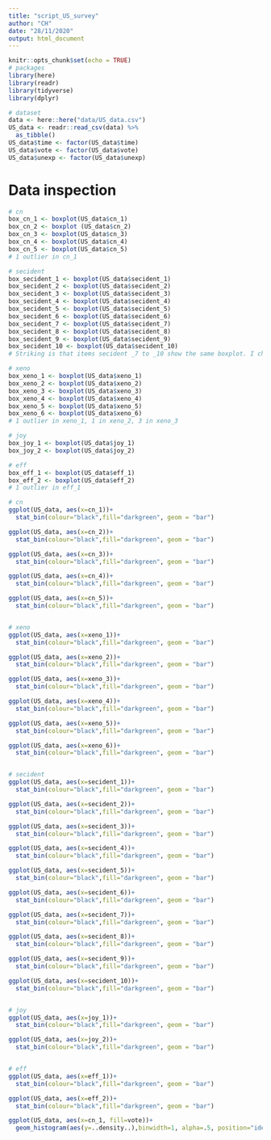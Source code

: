 ```yaml
---
title: "script_US_survey"
author: "CH"
date: "28/11/2020"
output: html_document
---
```


```r
knitr::opts_chunk$set(echo = TRUE)
# packages
library(here)
library(readr)
library(tidyverse)
library(dplyr)

# dataset
data <- here::here("data/US_data.csv")
US_data <- readr::read_csv(data) %>%
  as_tibble() 
US_data$time <- factor(US_data$time)
US_data$vote <- factor(US_data$vote)
US_data$unexp <- factor(US_data$unexp)
```

# Data inspection

```r

# cn
box_cn_1 <- boxplot(US_data$cn_1)
box_cn_2 <- boxplot (US_data$cn_2)
box_cn_3 <- boxplot(US_data$cn_3)
box_cn_4 <- boxplot(US_data$cn_4)
box_cn_5 <- boxplot(US_data$cn_5)
# 1 outlier in cn_1

# secident
box_secident_1 <- boxplot(US_data$secident_1)
box_secident_2 <- boxplot(US_data$secident_2)
box_secident_3 <- boxplot(US_data$secident_3)
box_secident_4 <- boxplot(US_data$secident_4)
box_secident_5 <- boxplot(US_data$secident_5)
box_secident_6 <- boxplot(US_data$secident_6)
box_secident_7 <- boxplot(US_data$secident_7)
box_secident_8 <- boxplot(US_data$secident_8)
box_secident_9 <- boxplot(US_data$secident_9)
box_secident_10 <- boxplot(US_data$secident_10)
# Striking is that items secident _7 to _10 show the same boxplot. I checked the raw data to make sure that the values were not accidently doublicated and copy-pasted but the items are unique in values, yet similar to each other in expression. Potentially colinear?

# xeno
box_xeno_1 <- boxplot(US_data$xeno_1)
box_xeno_2 <- boxplot(US_data$xeno_2)
box_xeno_3 <- boxplot(US_data$xeno_3)
box_xeno_4 <- boxplot(US_data$xeno_4)
box_xeno_5 <- boxplot(US_data$xeno_5)
box_xeno_6 <- boxplot(US_data$xeno_6)
# 1 outlier in xeno_1, 1 in xeno_2, 3 in xeno_3

# joy
box_joy_1 <- boxplot(US_data$joy_1)
box_joy_2 <- boxplot(US_data$joy_2)

# eff
box_eff_1 <- boxplot(US_data$eff_1)
box_eff_2 <- boxplot(US_data$eff_2)
# 1 outlier in eff_1
```

```r
# cn 
ggplot(US_data, aes(x=cn_1))+
  stat_bin(colour="black",fill="darkgreen", geom = "bar")

ggplot(US_data, aes(x=cn_2))+
  stat_bin(colour="black",fill="darkgreen", geom = "bar")

ggplot(US_data, aes(x=cn_3))+
  stat_bin(colour="black",fill="darkgreen", geom = "bar")

ggplot(US_data, aes(x=cn_4))+
  stat_bin(colour="black",fill="darkgreen", geom = "bar")

ggplot(US_data, aes(x=cn_5))+
  stat_bin(colour="black",fill="darkgreen", geom = "bar")


# xeno 
ggplot(US_data, aes(x=xeno_1))+
  stat_bin(colour="black",fill="darkgreen", geom = "bar")

ggplot(US_data, aes(x=xeno_2))+
  stat_bin(colour="black",fill="darkgreen", geom = "bar")

ggplot(US_data, aes(x=xeno_3))+
  stat_bin(colour="black",fill="darkgreen", geom = "bar")

ggplot(US_data, aes(x=xeno_4))+
  stat_bin(colour="black",fill="darkgreen", geom = "bar")

ggplot(US_data, aes(x=xeno_5))+
  stat_bin(colour="black",fill="darkgreen", geom = "bar")

ggplot(US_data, aes(x=xeno_6))+
  stat_bin(colour="black",fill="darkgreen", geom = "bar")


# secident
ggplot(US_data, aes(x=secident_1))+
  stat_bin(colour="black",fill="darkgreen", geom = "bar")

ggplot(US_data, aes(x=secident_2))+
  stat_bin(colour="black",fill="darkgreen", geom = "bar")

ggplot(US_data, aes(x=secident_3))+
  stat_bin(colour="black",fill="darkgreen", geom = "bar")

ggplot(US_data, aes(x=secident_4))+
  stat_bin(colour="black",fill="darkgreen", geom = "bar")

ggplot(US_data, aes(x=secident_5))+
  stat_bin(colour="black",fill="darkgreen", geom = "bar")

ggplot(US_data, aes(x=secident_6))+
  stat_bin(colour="black",fill="darkgreen", geom = "bar")

ggplot(US_data, aes(x=secident_7))+
  stat_bin(colour="black",fill="darkgreen", geom = "bar")

ggplot(US_data, aes(x=secident_8))+
  stat_bin(colour="black",fill="darkgreen", geom = "bar")

ggplot(US_data, aes(x=secident_9))+
  stat_bin(colour="black",fill="darkgreen", geom = "bar")

ggplot(US_data, aes(x=secident_10))+
  stat_bin(colour="black",fill="darkgreen", geom = "bar")


# joy
ggplot(US_data, aes(x=joy_1))+
  stat_bin(colour="black",fill="darkgreen", geom = "bar")

ggplot(US_data, aes(x=joy_2))+
  stat_bin(colour="black",fill="darkgreen", geom = "bar")


# eff
ggplot(US_data, aes(x=eff_1))+
  stat_bin(colour="black",fill="darkgreen", geom = "bar")

ggplot(US_data, aes(x=eff_2))+
  stat_bin(colour="black",fill="darkgreen", geom = "bar")
```

```r
ggplot(US_data, aes(x=cn_1, fill=vote))+
  geom_histogram(aes(y=..density..),binwidth=1, alpha=.5, position="identity")

```


